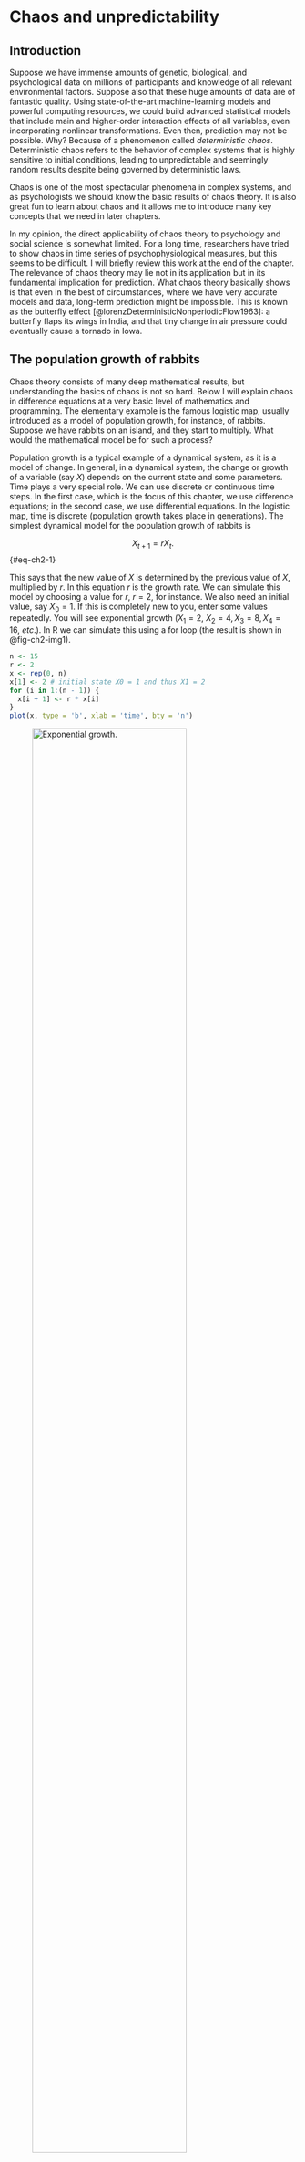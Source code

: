 # Chaos and unpredictability {#sec-ch2}

## Introduction {#sec-Introduction-ch2}

Suppose we have immense amounts of genetic, biological, and psychological data on millions of participants and knowledge of all relevant environmental factors. Suppose also that these huge amounts of data are of fantastic quality. Using state-of-the-art machine-learning models and powerful computing resources, we could build advanced statistical models that include main and higher-order interaction effects of all variables, even incorporating nonlinear transformations. Even then, prediction may not be possible. Why? Because of a phenomenon called *deterministic chaos*. [Deterministic chaos refers to the behavior of complex systems that is highly sensitive to initial conditions, leading to unpredictable and seemingly random results despite being governed by deterministic laws.]{.aside}

Chaos is one of the most spectacular phenomena in complex systems, and as psychologists we should know the basic results of chaos theory. It is also great fun to learn about chaos and it allows me to introduce many key concepts that we need in later chapters.

In my opinion, the direct applicability of chaos theory to psychology and social science is somewhat limited. For a long time, researchers have tried to show chaos in time series of psychophysiological measures, but this seems to be difficult. I will briefly review this work at the end of the chapter. The relevance of chaos theory may lie not in its application but in its fundamental implication for prediction. What chaos theory basically shows is that even in the best of circumstances, where we have very accurate models and data, long-term prediction might be impossible. [This is known as the butterfly effect [@lorenzDeterministicNonperiodicFlow1963]: a butterfly flaps its wings in India, and that tiny change in air pressure could eventually cause a tornado in Iowa.]{.aside}

## The population growth of rabbits {#sec-The-population-growth-of-rabbits}

Chaos theory consists of many deep mathematical results, but understanding the basics of chaos is not so hard. Below I will explain chaos in difference equations at a very basic level of mathematics and programming. The elementary example is the famous logistic map, usually introduced as a model of population growth, for instance, of rabbits. Suppose we have rabbits on an island, and they start to multiply. What would the mathematical model be for such a process?

[Population growth is a typical example of a dynamical system, as it is a model of change.]{.aside} In general, in a dynamical system, the change or growth of a variable (say $X$) depends on the current state and some parameters. Time plays a very special role. We can use discrete or continuous time steps. In the first case, which is the focus of this chapter, we use difference equations; in the second case, we use differential equations. In the logistic map, time is discrete (population growth takes place in generations). The simplest dynamical model for the population growth of rabbits is

$$
X_{t + 1} = rX_{t}.$$ {#eq-ch2-1}

This says that the new value of $X$ is determined by the previous value of $X$, multiplied by $r$. In this equation $r$ is the growth rate. We can simulate this model by choosing a value for $r$, $r=2$, for instance. We also need an initial value, say $X_{0} = 1.$ If this is completely new to you, enter some values repeatedly. You will see exponential growth ($X_{1} = 2,\ X_{2} = 4,X_{3} = 8,X_{4} = 16,\ etc.)$. In R we can simulate this using a for loop (the result is shown in @fig-ch2-img1).

```r
n <- 15
r <- 2
x <- rep(0, n)
x[1] <- 2 # initial state X0 = 1 and thus X1 = 2
for (i in 1:(n - 1)) {
  x[i + 1] <- r * x[i]
}
plot(x, type = 'b', xlab = 'time', bty = 'n')
```

![Exponential growth.](media/ch2/fig-ch2-img1.jpg){#fig-ch2-img1 width="80%"}

Note that we can find any $X_{t}$ given $X_{0}$ by iterating the model as we do in the for loop. $X_{t}$ is called the solution. Simulation is a bit odd in this case. We can compute the solution analytically. It is $X_{t} = X_{0}r^{t}$. Thus for $X_{15} = 1 \times 2^{15} = 32768$. [For more complex models, the analytical solution is often not available, and we have to use simulation (the numerical solution).]{.aside}

Note that the exponential model ignores the fact that population growth is limited by resources. At some point food will become scarce. One way of making the model, introduced by Verhulst in 1838, more realistic is to add a growth-limiting term:

$$
X_{t + 1} = f\left( X_{t} \right) = rX_{t}\left( 1 - \frac{X_{t}}{K} \right).$$ {#eq-ch2-2}

What is the effect of this addition to the equation? If $X$ is much smaller than the resource $K$, then the second term, $\left( 1 - {X_{t}}/{K} \right)$, is close to 1 and we will see exponential growth. But as $X$ approaches $K$, this term becomes very small, reducing the effect of exponential growth. $X$ does not actually grow up to $K$, but to a lower value, if it converges at all. We are going to see this in a moment. It also turns out that the actual value of $K$ is not of interest. Changing $K$ does not change the qualitative behavior. Therefore, $K$ is usually set to 1, scaling the population $X$ between 0 and 1. The only remaining parameter is $r$. Changing $r$, however, leads to a number of surprising behaviors.[^ch2-1]

[^ch2-1]: Verhulst proposed this model in the form of a differential equation in continuous time. We will discuss this type of model in @sec-ch4n. In continuous time, nothing particularly spectacular happens, and we only see the kind of behavior displayed in @fig-ch2-img2.

## Stable and unstable fixed points {#sec-Stable-and-unstable-fixed-points}

Let us study a "boring" case first, $r = 2$ (@fig-ch2-img2).

```r
n <- 15
r <- 2
x <- rep(0, n)
x[1] <- .01 # initial state
for (i in 1:(n - 1)) {
  x[i + 1] <- r * x[i] * (1 - x[i])
}
plot(x, type = 'b', xlab = 'time', bty = 'n')
```

![The $r=2$ case. The population converges to a stable state at $X=0.5$.](media/ch2/fig-ch2-img2.jpg){#fig-ch2-img2 width="80%"}

This is the simple case. The population initially develops exponentially but then levels off and reaches a stable state at $X = .5$. We need to understand a bit more about it. What you see here is that we have gone from an unstable initial state to a stable state, a point attractor. The next code shows that this point attractor attracts from a wide range of initial values, but not all.

```r
n <- 30; r <- 2; x <- rep(0,n)
for (init in seq(0, .7, by = .01)){
  # start from different initial values
  x[1] <- init
  for (i in 1:(n - 1)){
    x[i + 1] <- r * x[i] * (1 - x[i])
  }
  if (x[i] == 0)
    plot(x,type = 'l',xlab = 'time',bty = 'n',ylim = c(0, .8),col = 'red')
  else
    lines(x)
}
```

If we start exactly at 0, $X$ stays at 0. So, 0 is an equilibrium too, but a special one. It is an unstable fixed point. A small perturbation will cause $X$ to move to .5, the stable fixed point. All initial values in close proximity of 0 will move away from 0 (repellent), but if $X = 0$ exactly, then it remains 0 for all time. So, $X = 0$ is a fixed point but unstable (@fig-ch2-img1). [Fixed points can be stable or unstable.]{.aside}

![Illustration of stable and unstable fixed points. For many initial values, $X = .5$ is an attractor. $X = 0$ is an unstable fixed point. Only if we start exactly at 0 do we stay there.](media/ch2/fig-ch2-img3.jpg){#fig-ch2-img3 width="80%"}

This concept of equilibrium, stable or unstable, is crucial for later chapters. The essence of the next chapter is to change a control parameter, here $r$, and study how the pattern of equilibria (the equilibrium landscape) changes. You can easily do this yourself by rerunning the simulation with $r$-values just below and above 1. For $r < 1$, there is only stable attractor (0).

Simulating this is not really necessary. One has to realize that a fixed point ($X^{*}$) is found when $X_{t + 1} = X_{t} = X^{*}$. See for yourself that:

$$
\begin{gathered}
X_{t + 1} = X_{t} = X^{*} \\
X^{*} = rX^{*}( 1 - X^{*}) \\
X^{*} = 0\ or\ 1 = r - rX^{*} \\
X^{*} = 0\ or\ X^{*} = \frac{r - 1}{r}. \\
\end{gathered}
$$

So 0 and $(r - 1)/r$ are fixed points. Indeed, for $r = 2$, we have seen that 0 and .5 are equilibria, one unstable and one stable. To determine whether fixed points are stable, we look at the derivative of the function, $f^{'}(x)$, which, as you can easily check, is $r - 2rX$.

The fixed point is stable if the absolute value of the derivative in the fixed-point value is less than 1.[^ch2-2] For $r = 2$ the fixed points are 0 and .5. $\left| f^{'}\left( X^{*} = 0 \right) \right| = |2 - 0| = 2$, which is greater than 1 and thus $X^{*} = 0$ is unstable. $\left| f^{'}\left( X^{*} = .5 \right) \right| = |2 - 2 \times 2 \times .5| = 0$, which is less than 1 and thus $X^{*} = .5$ is stable. You can check for yourself that $X^{*}=(r - 1)/r$ is stable for $1 < r < 3$, both with the R-code and with the absolute value of the derivative.

[^ch2-2]: It is not too difficult to understand why this is. If you Google search "fixed points of difference equations," you will quickly arrive at stackexchange.com, where several insightful explanations are given.

## Limit cycles {#sec-Limit-cycles}

So at $r = 3$ the fixed point at $(r - 1)/r$ becomes unstable. Let's study some cases. The plots in @fig-ch2-img4 are made with the code for @fig-ch2-img2.

![Qualitative different behavior of the logistic map for different values of $r$.](media/ch2/fig-ch2-img4.jpg){#fig-ch2-img4 width="100%"}

For $r = 2.9$ we see that the series converges to the fixed point $\frac{1.9}{2.9} = .66,$ but in a process of over- and undershooting. Between $r = 3.1$ and $r = 3.3$, a limit cycle of period 2 arises. [In a limit cycle of period 2, the population oscillates between two values.]{.aside} For $r = 3.5$ this becomes even more remarkable, and we see a limit cycle of period 4. For slightly larger values, we could get cycles with higher periods.

It has been claimed that these limit cycles occur in real population dynamics [@hassellPatternsDynamicalBehaviour1976]. Intuitively, it can be understood as a process of over- and undershooting, which dampens out for $r$ a little below 3, but not for $r > 3$.

## Chaos {#sec-Chaos}

If we increase $r$ even further, the doubling of the periods changes to even stranger behavior. @Fig-ch2-img4 shows what the time series looks for $r = 4$.

![Chaos for $r = 4$.](media/ch2/fig-ch2-img5.jpg){#fig-ch2-img5 width="80%"}

There seems to be no regularity. This is what we call deterministic chaos. This time series is unpredictable, even though we know the equation and the system is deterministic. What exactly do we mean by this? Let me illustrate.

```r
r <- 4;  n <- 50; x <- rep(0,n)
x[1] <- .001
for (i in 1:(n - 1)){
  x[i + 1] <- r * x[i] * (1 - x[i])
}
plot(x, type = 'l', xlab = 'time', bty = 'n')
# restart with sightly different initial state:
x[1] <- .0010001
for (i in 1:(n - 1)){
  x[i + 1] <- r * x[i] * (1 - x[i])
}
lines(x, col = 'red')
```

![The butterfly effect: A small difference in initial state causes divergence in the long run.](media/ch2/fig-ch2-img6.jpg){#fig-ch2-img6 width="80%"}

We can see that a run with a slightly different initial value will at first follow the same path, but then it will diverge sharply (@fig-ch2-img6). A tiny perturbation (the butterfly flapping its wings) propagates through the system and dramatically changes the long-term course of the system.

[This is why long-term weather prediction will never be possible, even if we develop much more precise mathematical models, take more intensive and more accurate measurements, and use more powerful computers.]{.aside} Note that some uncertainty about the exact value of the initial state is always inevitable. Suppose we have an equation like the logistic map for temperature in the weather system, and this equation perfectly describes that system. To make a prediction, we need to feed the current temperature into the computer. But we cannot measure temperature with infinite precision. And even if we could, we do not have a computer that can handle numbers with an infinite number of digits. So, we make a small error in setting the initial state, and this will always mess up our long-term forecast. The weather turns out to be a chaotic system. Sensitivity to initial conditions is a necessary and perhaps sufficient condition for deterministic chaos. For a discussion on the definition of chaos, I refer to @banksDevaneyDefinitionChaos1992 and @broer2010.

[The Lyapunov coefficient quantifies chaos.]{.aside} The idea of the Lyapunov coefficient is to take two very close initial conditions with a difference of $\varepsilon$. In the next iteration, this difference might be smaller, the same, or bigger. In the last case, the time series diverge, which is typical for chaos. The Lyapunov coefficient is defined as:

$$
{\lambda_{L} = \lim_{n \rightarrow \infty}}{\frac{1}{n}}{\sum_{i}^{n}{\ln\left| f^{'}\left( X_{i} \right) \right|}}.$$ {#eq-ch2-3}

where $f^{'}\left( X_{i} \right) = r - 2rX_{i}$ for the logistic map and $\lambda_{L} > 0$ indicates chaos. You may verify in a simulation that $\lambda_{L} > 0$ for $r = 4$, indicating chaos.

## Phase plot and bifurcation diagrams {#sec-Phase-plot-and-bifurcation-diagrams}

@Eq-ch2-2 is very simple. It is just one equation, a deterministic difference equation specifying how $X_{t + 1}$ depends on $X_{t}$, but the variety of behavior is astonishing. One way to better understand its behavior is to use phase plots. [A phase plot is a graphical representation of the relationship between two or more variables that change over time.]{.aside} In one-dimensional systems we plot $X_{t}$ against $X_{t + 1}$ (see @fig-ch2-img7). The code for this figure is:

```r
layout(matrix(1:6,2,3))
r <- 3.3; n <- 200; x <- rep(0,n)
x[1] <- .001
for(i in 1:(n-1)) x[i+1] = r*x[i]*(1-x[i])
x <- x[-1:-100]
plot(x, type='l', xlab='time', bty='n', main=paste('r = ',r),
     ylim=0:1, cex.main=2) 
plot(x[-length(x)],x[-1],xlim=0:1,ylim=0:1,xlab='Xt',ylab='Xt+1',bty='n')
r <- 4; x[1] <- .001;
for(i in 1:(n-1)) x[i+1] <- r*x[i]*(1-x[i])
x <- x[-1:-100]
plot(x, type='l', xlab='time', bty='n', main=paste('r = ',r), cex.main=2) 
plot(x[-length(x)], x[-1], xlim=0:1, ylim=0:1, xlab='Xt', ylab='Xt+1', bty='n')
x <- runif(200,0,1)
x <- x[-1:-100]
plot(x,type='l',xlab='time',bty='n',main='random noise',cex.main=2) 
plot(x[-length(x)],x[-1],xlim=0:1,ylim=0:1,xlab='Xt',ylab='Xt+1',bty='n')
```

![Time (top) and phase (bottom) plots for three cases. Chaos and random noise can be distinguished using the phase plots.](media/ch2/fig-ch2-img7.jpg){#fig-ch2-img7 width="100%"}

The top figures are time plots, and the lower figures are phase plots. The first column shows a limit cycle of period 2, the second deterministic chaos, and the third noise generated from a uniform distribution. Although the time series of the second and third cases look similar, the phase diagram reveals hidden structure in the chaos time series. Phase plots can help us to distinguish chaos from noise.

The second useful graph is the bifurcation graph. [A bifurcation graph is a diagram that shows how the qualitative behavior of a system changes, for example, from stable to chaotic, when one of its parameters changes.]{.aside} In case of the logistic map, it summarizes the equilibrium behavior for different values of $r$ in one figure. The idea is to plot the equilibria as y-values for a range of $r$-values on the x-axis. This means that if we take a low $r$ value $(r < 1)$, we will only plot 0s, as only $X^{*} = 0$ is a stable fixed point. Between 1 and 3, we will also see one fixed point equal to $(r - 1)/r$. For $r = 3.3$, we expect to see two points as the attractor is a limit cycle with period 2. For higher $r$ we get chaos. How does this all look?

It is actually a good challenge to program this yourself. The trick is to create time series for a range of values of $r$, delete the first part of this series (we only want the equilibrium behavior), and plot these as y-values. So, if the logistic map has period 2 ($r = 3.3$), we repeatedly plot only two points. For $r = 4$ we get the whole chaos band.

A clever way to do this is to use the `sapply` function in R.

```r
layout(1)
f <- function(r, x, n, m){
  x <- rep(x,n)
  for(i in 1:(n-1)) x[i+1] <- r*x[i]*(1-x[i])
  x[c((n-m):n)] # only return last m iterations
}
r.range <- seq(0, 2.5, by=0.01) 
r.range <- c(r.range,seq(2.5, 4, by=0.001)) 
n <- 200; m <-100 
equilibria <- as.vector(sapply(r.range, f,  x=0.1, n=n, m=m-1))
r <- sort(rep(r.range, m))
plot(equilibria ~ r, pch=19,cex=.01,bty='n')
```

This results in @fig-ch2-img8. We see indeed fixed stable points for $r < 3$, the period doubling of the limit cycles for $r > 3$, followed by chaos.

![The bifurcation diagram of the logistic map.](media/ch2/fig-ch2-img8.jpg){#fig-ch2-img8 width="80%"}

Fractals are a recurring phenomenon in many chaotic maps. [Fractals are figures in which certain patterns reappear when we zoom in on the figure, and this happens again and again when we zoom in farther.]{.aside} You can see the fractal nature of the logistic map by zooming in on the interval of $r$ between 3.83 and 3.86 (see exercise 2). The three equilibria in the limit cycle split again into period doubling cycles, as we saw in the overall plot between $r$ in 3 and 3.5.

One famous result on this period doubling route to chaos is the Feigenbaum constant. The ratios of distances between consecutive period doubling points (e.g., the distance between first and second divided by the distance between the second and third point) converge to a value of approximately 4.6692. The amazing thing is that this constant is the same for any unimodal map.

## What did we learn? {#sec-What-did-we-learn}

I find these results stunning. I note again that the generating function is deceptively simple, but its behavior is utterly complex and beautiful. Mathematicians have studied every detail of these plots, and most of it is beyond my comprehension. The Wikipedia on the logistic map will introduce you to some more advanced concepts, but for our purposes the present introduction will suffice.

Let's review the concepts we have already learned. The first is the concept of equilibrium. The states of dynamical systems tend to converge to certain values. The simplest of these is the fixed point. Fixed points can be stable or unstable (more on this in the next chapter). If we start a system exactly at its unstable fixed point (and there is no noise in the system), it will stay there. But any small perturbation will cause it to escape and move to the fixed stable point.

The bifurcation diagram summarizes this behavior and also shows how the equilibria change when a control parameter changes. For example, at $r = 1$ we see a bifurcation in the logistic map. Initially 0 was the stable fixed point and $(r - 1)/r$ was unstable. At $r = 1$ this is reversed. At $r = 3$ we see another bifurcation when limit cycles appear.

We have learned that there are all sorts of equilibria. The strangest ones are called strange attractors, which are associated with deterministic chaos. You can see them by making a phase diagram. Phase diagrams for other famous maps are often stunning. The most famous is the Mandelbrot set (look on the internet). There is an R blog about the Mandelbrot set.[^ch2-3] Simulation helps understanding!

[^ch2-3]: <https://www.r-bloggers.com/2017/06/the-mandelbrot-set-in-r-2/>. Be sure to check the Shiny app.

The last thing we learned is that even if our world were deterministic (it is not!), and we knew all the laws of motion (say, the logistic map), and we knew initial states with enormous precision, the world would still be unpredictable.

This statement needs some nuance. I have already mentioned that the weather can be chaotic and unpredictable. But the weather is not always so unpredictable. Sometimes longer forecasts are possible. But forecasts beyond, say, 10 days seem out of reach. We also see in the logistic map that when $r$ is close to 4, the forecast suffers from the butterfly effect, but for $r = 2$ the time course is very predictable, even more predictable than in many linear systems. This is because there is only one stable fixed point (.5). The initial state does not matter: we always end up at .5! [The logistic map is either extremely predictable or extremely unpredictable depending on the value of $r$.]{.aside}

## Other maps and fractals {#sec-Other-maps-and-fractals}

There are many accessible sources on chaos theory. As always, Wikipedia is a great resource. It helps me a lot by actually doing things, that is, doing computer simulations. One example is the Henon map, which consists of two coupled difference equations:

$$
\begin{gathered}
X_{t + 1} = 1 - aX_{t}^{2} + Y_{t}, \\
Y_{t + 1} = bX_{t}. 
\end{gathered}
$$ {#eq-ch2-4}

Using the code example from the logistic map, you should be able to generate time series and a phase diagram for this model. Try to reproduce the first image of the Wikipedia page on the Henon map. The amazing three-dimensional bifurcation diagram may be more challenging.

Fractals are another topic for further study. Another look at Wikipedia is recommended. Making your own fractals in R is made easy by the R blog by Martin @stefanRPubsFractals2020.

## Detecting chaos in psychophysiological data {#sec-Detecting-chaos-in-psychophysiological-data}

Chaos theory and the logistic map were popularized about fifty years ago, and since then researchers have been looking for chaos in all kinds of time series [@ayersApplicationChaosTheory1997; @robertsonChaosTheoryPsychology2014; @schiepek2017]. One idea behind this work is the hypothesis that chaos might be healthy [@poolItHealthyBe1989] or helpful. It would be helpful in learning algorithms, such as neural networks, to prevent getting stuck in local minima [@bertschingerRealTimeComputationEdge2004]. My very first publication was about chaos in neural networks [@vandermaasNoteChaoticBehavior1990].

There are many techniques for chaos detection in times series. However, these empirical signals are inevitably contaminated with noise [@rosso2007]. One example is the computation of Lyapunov exponents, quantifying how small differences in initial conditions evolve over time. A positive Lyapunov exponent indicates chaos, signifying exponential divergence of trajectories, which is a hallmark of chaotic systems. This method involves reconstructing the phase space from time-series data and calculating the average exponential rate of separation of trajectories. With the Lyapunov function in the package DChaos, you can compute the Lyapunov coefficient for times series generated with the logistic map. You may verify that for $r = 4$, you get the Lyapunov coefficient as computed with the derivative earlier. [Chaos detection is an active area of research, with new methods being proposed on a regular basis [@zanin2022].]{.aside} There are several packages available in R, including new methods based on machine-learning techniques [@sandubeteDChaosPackageChaotic2021; @tokerSimpleMethodDetecting2020].

These methods generally require long time series. Many publications appeared on the detection of chaos in psychophysiological data. Examples are electroencephalogram (EEG) [@pritchardMeasuringChaosBrain1992] heartbeat [@freitasIdentifyingChaosHeart2009], electromyogram (EMG) [@leiDetectingNonlinearityAction2001], and eye movements [@harezlak2018]. Reviews of these lines of research are provided by @stam2005, @kargarnovin2023, and @garc2015.

## Exercises {#sec-Exercises-ch2}

1)  For $r=3.5$, the logistic map iterates between four points. For which value(s) does it iterate between 8 points? (\*)

2)  @Sec-Phase-plot-and-bifurcation-diagrams shows the code to make a bifurcation plot. First, run this code and look at the bifurcation plot. In this plot, you can also zoom in by changing the interval between the $r$'s on the x-axis. Adjust the code by changing the `r.range` to `seq(3.4, 4, by=0.0001)`, also change `cex = 0.01` to a lower value. Zoom in on the interval of $r$ between 3.83 and 3.86. In this interval the chaos suddenly disappears and limit cycles with period 3 appear. Check this with a time-series plot for a particular value of $r$. (\*)

3)  Reproduce the first image from the Henon map Wikipedia page. Provide your R code and figure (\*).

4)  Make the bifurcation diagram of the Ricker model (see Wikipedia). Provide your R code and figure. Why is this model considered a more realistic representation of population growth than the logistic map? (\*)

5)  Also reproduce the three-dimensional bifurcation diagram of the Henon map. (\*\*)

6)  Have a look at the definition of the Lyapunov coefficient in @sec-Chaos. Calculate this Lyapunov coefficient for the logistic map where $r = 4$ using the Dchaos package in R. This coefficient can also be calculated manually using the derivative (@eq-ch2-3). Do this and check that the coefficients are approximately equal. (\*\*)

7)  Use the Rmusic library (installed with\
    `devtools::install_github("keithmcnulty/Rmusic", build_vignettes = TRUE)` to create a chaos sound machine. Make one for white noise too. Can you hear the difference? (\*\*)

8)  Find a paper on chaos detection in psychology or psychophysiology and summarize it in 300—400 words. (\*)
